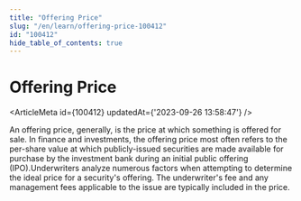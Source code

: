 ```yaml
---
title: "Offering Price"
slug: "/en/learn/offering-price-100412"
id: "100412"
hide_table_of_contents: true
---
```



# Offering Price

<ArticleMeta id={100412} updatedAt={'2023-09-26 13:58:47'} />
<div className='border-solid border-b border-t-0 my-4 border-[var(--ifm-color-gray-300)]' />

An offering price, generally, is the price at which something is offered for sale. In finance and investments, the offering price most often refers to the per-share value at which publicly-issued securities are made available for purchase by the investment bank during an initial public offering (IPO).Underwriters analyze numerous factors when attempting to determine the ideal price for a security's offering. The underwriter's fee and any management fees applicable to the issue are typically included in the price.
